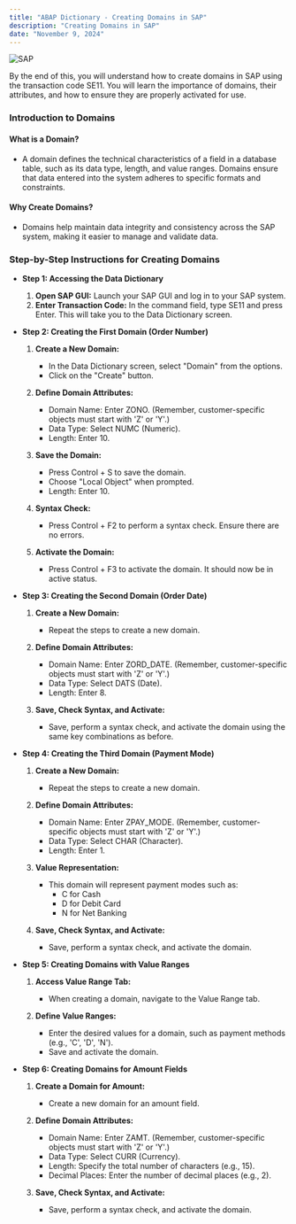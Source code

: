 ```yaml
---
title: "ABAP Dictionary - Creating Domains in SAP"
description: "Creating Domains in SAP"
date: "November 9, 2024"
---
```

![SAP](https://succulent-stove-12a.notion.site/image/https%3A%2F%2Fprod-files-secure.s3.us-west-2.amazonaws.com%2F8bbce9c0-45a0-4162-9a90-243dce2dbe85%2F3a20fc21-1fd6-4168-9094-270b2920c51d%2FSAP_2011_logo.svg.png?table=block&id=14f7c3e9-c0a8-80a8-b232-d6ef8f968d52&spaceId=8bbce9c0-45a0-4162-9a90-243dce2dbe85&userId=&cache=v2)

By the end of this, you will understand how to create domains in SAP using the transaction code SE11. You will learn the importance of domains, their attributes, and how to ensure they are properly activated for use.

### Introduction to Domains

#### What is a Domain?

- A domain defines the technical characteristics of a field in a database table, such as its data type, length, and value ranges. Domains ensure that data entered into the system adheres to specific formats and constraints.

#### Why Create Domains?

- Domains help maintain data integrity and consistency across the SAP system, making it easier to manage and validate data.

### Step-by-Step Instructions for Creating Domains

- **Step 1: Accessing the Data Dictionary** 
    1. **Open SAP GUI:** Launch your SAP GUI and log in to your SAP system.
    2. **Enter Transaction Code:** In the command field, type SE11 and press Enter. This will take you to the Data Dictionary screen.

- **Step 2: Creating the First Domain (Order Number)**

    1. **Create a New Domain:**
        - In the Data Dictionary screen, select "Domain" from the options.
        - Click on the "Create" button.

    2. **Define Domain Attributes:**
        - Domain Name: Enter ZONO. (Remember, customer-specific objects must start with 'Z' or 'Y'.)
        - Data Type: Select NUMC (Numeric).
        - Length: Enter 10.

    3. **Save the Domain:**
        - Press Control + S to save the domain.
        - Choose "Local Object" when prompted.
        - Length: Enter 10.

    4. **Syntax Check:**
        - Press Control + F2 to perform a syntax check. Ensure there are no errors.
        
    5. **Activate the Domain:**
        - Press Control + F3 to activate the domain. It should now be in active status.
        

- **Step 3: Creating the Second Domain (Order Date)**

    1. **Create a New Domain:**
        - Repeat the steps to create a new domain.

    2. **Define Domain Attributes:**
        - Domain Name: Enter ZORD_DATE. (Remember, customer-specific objects must start with 'Z' or 'Y'.)
        - Data Type: Select DATS (Date).
        - Length: Enter  8.

    3. **Save, Check Syntax, and Activate:**
        - Save, perform a syntax check, and activate the domain using the same key combinations as before.


- **Step 4: Creating the Third Domain (Payment Mode)**

    1. **Create a New Domain:**
        - Repeat the steps to create a new domain.

    2. **Define Domain Attributes:**
        - Domain Name: Enter ZPAY_MODE. (Remember, customer-specific objects must start with 'Z' or 'Y'.)
        - Data Type: Select CHAR (Character).
        - Length: Enter 1.

    3. **Value Representation:**
        - This domain will represent payment modes such as:
            - C for Cash
            - D for Debit Card
            - N for Net Banking
    4. **Save, Check Syntax, and Activate:**
        - Save, perform a syntax check, and activate the domain.
    

- **Step 5: Creating Domains with Value Ranges**

    1. **Access Value Range Tab:**
        - When creating a domain, navigate to the Value Range tab.

    2. **Define Value Ranges:**
        - Enter the desired values for a domain, such as payment methods (e.g., 'C', 'D', 'N').
        - Save and activate the domain.

        
- **Step 6: Creating Domains for Amount Fields**

    1. **Create a Domain for Amount:**
        - Create a new domain for an amount field.

    2. **Define Domain Attributes:**
        - Domain Name: Enter ZAMT. (Remember, customer-specific objects must start with 'Z' or 'Y'.)
        - Data Type: Select CURR (Currency).
        - Length: Specify the total number of characters (e.g., 15).
        - Decimal Places: Enter the number of decimal places (e.g., 2).

   3. **Save, Check Syntax, and Activate:**
        - Save, perform a syntax check, and activate the domain.

        